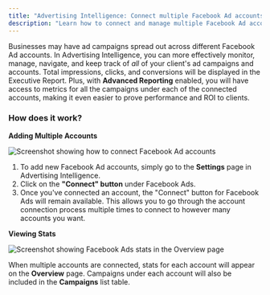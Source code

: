 ```yaml
---
title: "Advertising Intelligence: Connect multiple Facebook Ad accounts"
description: "Learn how to connect and manage multiple Facebook Ad accounts in Advertising Intelligence"
---
```


Businesses may have ad campaigns spread out across different Facebook Ad accounts. In Advertising Intelligence, you can more effectively monitor, manage, navigate, and keep track of *all* of your client's ad campaigns and accounts. Total impressions, clicks, and conversions will be displayed in the Executive Report. Plus, with **Advanced Reporting** enabled, you will have access to metrics for all the campaigns under each of the connected accounts, making it even easier to prove performance and ROI to clients.

### **How does it work?**

**Adding Multiple Accounts**

![Screenshot showing how to connect Facebook Ad accounts](./img/connect-facebook-ads.jpg)

1. To add new Facebook Ad accounts, simply go to the **Settings** page in Advertising Intelligence.
2. Click on the **"Connect" button** under Facebook Ads.
3. Once you've connected an account, the "Connect" button for Facebook Ads will remain available. This allows you to go through the account connection process multiple times to connect to however many accounts you want.

**Viewing Stats**

![Screenshot showing Facebook Ads stats in the Overview page](./img/facebook-ads-stats.jpg)

When multiple accounts are connected, stats for each account will appear on the **Overview** page. Campaigns under each account will also be included in the **Campaigns** list table.